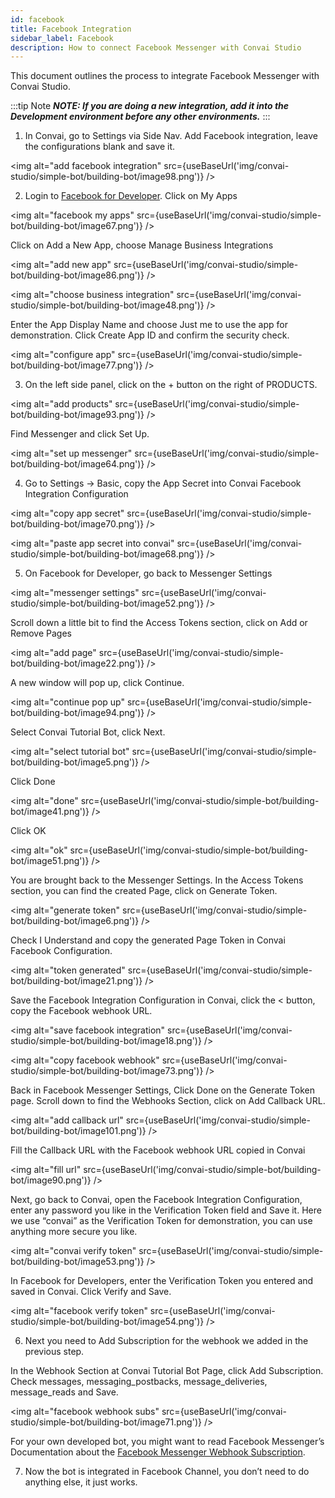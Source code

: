 ```yaml
---
id: facebook
title: Facebook Integration
sidebar_label: Facebook
description: How to connect Facebook Messenger with Convai Studio
---
```



This document outlines the process to integrate Facebook Messenger with Convai Studio.

:::tip Note
_**NOTE: If you are doing a new integration, add it into the Development environment before any other environments.**_
:::

1. In Convai, go to Settings via Side Nav. Add Facebook integration, leave the configurations blank and save it.

  <img alt="add facebook integration" src={useBaseUrl('img/convai-studio/simple-bot/building-bot/image98.png')} />

2. Login to [Facebook for Developer](https://developers.facebook.com/). Click on My Apps

  <img alt="facebook my apps" src={useBaseUrl('img/convai-studio/simple-bot/building-bot/image67.png')} />

  Click on Add a New App, choose Manage Business Integrations

  <img alt="add new app" src={useBaseUrl('img/convai-studio/simple-bot/building-bot/image86.png')} />

  <img alt="choose business integration" src={useBaseUrl('img/convai-studio/simple-bot/building-bot/image48.png')} />

  Enter the App Display Name and choose Just me to use the app for demonstration. Click Create App ID and confirm the security check.

  <img alt="configure app" src={useBaseUrl('img/convai-studio/simple-bot/building-bot/image77.png')} />

3. On the left side panel, click on the + button on the right of PRODUCTS.

  <img alt="add products" src={useBaseUrl('img/convai-studio/simple-bot/building-bot/image93.png')} />

  Find Messenger and click Set Up.

  <img alt="set up messenger" src={useBaseUrl('img/convai-studio/simple-bot/building-bot/image64.png')} />

4. Go to Settings -> Basic, copy the App Secret into Convai Facebook Integration Configuration

  <img alt="copy app secret" src={useBaseUrl('img/convai-studio/simple-bot/building-bot/image70.png')} />

  <img alt="paste app secret into convai" src={useBaseUrl('img/convai-studio/simple-bot/building-bot/image68.png')} />

5. On Facebook for Developer, go back to Messenger Settings

  <img alt="messenger settings" src={useBaseUrl('img/convai-studio/simple-bot/building-bot/image52.png')} />

  Scroll down a little bit to find the Access Tokens section, click on Add or Remove Pages

  <img alt="add page" src={useBaseUrl('img/convai-studio/simple-bot/building-bot/image22.png')} />

  A new window will pop up, click Continue.

  <img alt="continue pop up" src={useBaseUrl('img/convai-studio/simple-bot/building-bot/image94.png')} />

  Select Convai Tutorial Bot, click Next.

  <img alt="select tutorial bot" src={useBaseUrl('img/convai-studio/simple-bot/building-bot/image5.png')} />

  Click Done

  <img alt="done" src={useBaseUrl('img/convai-studio/simple-bot/building-bot/image41.png')} />

  Click OK

  <img alt="ok" src={useBaseUrl('img/convai-studio/simple-bot/building-bot/image51.png')} />

  You are brought back to the Messenger Settings. In the Access Tokens section, you can find the created Page, click on Generate Token.

  <img alt="generate token" src={useBaseUrl('img/convai-studio/simple-bot/building-bot/image6.png')} />

  Check I Understand and copy the generated Page Token in Convai Facebook Configuration.

  <img alt="token generated" src={useBaseUrl('img/convai-studio/simple-bot/building-bot/image21.png')} />

  Save the Facebook Integration Configuration in Convai, click the < button, copy the Facebook webhook URL.

  <img alt="save facebook integration" src={useBaseUrl('img/convai-studio/simple-bot/building-bot/image18.png')} />

  <img alt="copy facebook webhook" src={useBaseUrl('img/convai-studio/simple-bot/building-bot/image73.png')} />

  Back in Facebook Messenger Settings, Click Done on the Generate Token page. Scroll down to find the Webhooks Section, click on Add Callback URL.

  <img alt="add callback url" src={useBaseUrl('img/convai-studio/simple-bot/building-bot/image101.png')} />

  Fill the Callback URL with the Facebook webhook URL copied in Convai

  <img alt="fill url" src={useBaseUrl('img/convai-studio/simple-bot/building-bot/image90.png')} />

  Next, go back to Convai, open the Facebook Integration Configuration, enter any password you like in the Verification Token field and Save it. Here we use “convai” as the Verification Token for demonstration, you can use anything more secure you like. 

  <img alt="convai verify token" src={useBaseUrl('img/convai-studio/simple-bot/building-bot/image53.png')} />

  In Facebook for Developers, enter the Verification Token you entered and saved in Convai. Click Verify and Save.

  <img alt="facebook verify token" src={useBaseUrl('img/convai-studio/simple-bot/building-bot/image54.png')} />

6. Next you need to Add Subscription for the webhook we added in the previous step.

  In the Webhook Section at Convai Tutorial Bot Page, click Add Subscription. Check messages, messaging_postbacks, message_deliveries, message_reads and Save.

  <img alt="facebook webhook subs" src={useBaseUrl('img/convai-studio/simple-bot/building-bot/image71.png')} />

  For your own developed bot, you might want to read Facebook Messenger’s Documentation about the [Facebook Messenger Webhook Subscription](https://developers.facebook.com/docs/messenger-platform/webhook).

7. Now the bot is integrated in Facebook Channel, you don’t need to do anything else, it just works.

